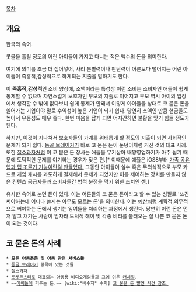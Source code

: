 [[목차]]
== 개요 ==
한국의 속어.

콧물을 흘릴 정도의 어린 아이들이 가지고 다니는 적은 액수의 돈을 의미한다.

여기에 의미를 조금 더 집어넣어, 사리 분별력이나 판단력이 어른보다 떨어지는 어린 아이들이 즉흥적,감성적으로 하게되는 지출을 말하기도 한다.

이 '''즉흥적,감성적'''인 소비 양상에, 소액이라는 특성상 이런 소비는 소비자인 애들이 쉽게 통제할 수 없으며 자연스럽게 보호자인 부모의 지출로 이어지고 부모 역시 아이의 입장에서 생각할 수 밖에 없다보니 쉽게 통제가 안돼서 이렇게 아이들을 상대로 코 묻은 돈을 쓸어가는 기업이야 말로 수익성이 높은 기업이 되기 쉽다. 당연히 소액인 만큼 현금율도 높아서 유동성도 매우 좋다. 한번 마음을 잡게 되면 어지간하면 불황을 맞기 힘들 정도가 된다.

하지만, 이것이 지나쳐서 보호자들의 가계를 위태롭게 할 정도의 지출이 되면 사회적인 문제가 되기 쉽다. [[등골 브레이커]]가 바로 코 묻은 돈이 눈덩이처럼 커진 것의 대표 사례. 또한 [[질소과자]]처럼 이 코 묻은 돈 장사는 애들을 무기삼아 배짱영업하기가 아주 쉽기 때문에 도덕적인 문제를 야기하는 경우가 잦은 편.[* 이때문에 애플은 iOS8부터 [http://www.zdnet.co.kr/news/news_view.asp?artice_id=20140603050548 가족 공유 앱과 앱 조르기 기능이란걸 만들었다.] 그동안 아이들이 실수 혹은 무의식적으로 부모 카드로 게임 캐시를 과도하게 결제해서 문제가 되었지만 이를 제어하는 장치를 만들지 않은 컨텐츠 공급자들과 소비자들간 법적 분쟁을 막기 위한 조치인 셈.]

유사한 속어로 눈먼 돈이 있다. 이는 어른들의 코 묻은 돈이라고 할 수 있는 성질로 '쓰긴 써야하는데 어디다 쓸지는 아무도 모르는 돈'을 의미한다. 이는 [[예산]]처럼 계획적,의무적으로 써야하는 돈에서 생기는 잉여들을 처리하는 과정에서 생긴다. 당연히 이런 돈은 먼저 알고 채가는 사람이 임자라 도덕적 해이 및 각종 비리를 불러오는 질 나쁜 코 묻은 돈이 되는 것이다.
== 코 묻은 돈의 사례 ==
 * '''모든 아동용품 및 아동 관련 서비스들'''
 * [[등골 브레이커]] 항목에 있는 것들
 * [[질소과자]]
 * [[포켓몬스터]]로 대표되는 아동용 비디오게임들과 그에 이은 [[캐시질]].
 * ~~[[아이돌]]에 퍼주는 돈.~~ [wiki:"배수지" 수지] [http://bbs.music.daum.net/gaia/do/musicbar/read?bbsId=M004&articleId=73029 코 묻은 돈 발언 사건 참조.]
